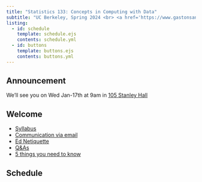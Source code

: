 ```yaml
---
title: "Statistics 133: Concepts in Computing with Data"
subtitle: "UC Berkeley, Spring 2024 <br> <a href='https://www.gastonsanchez.com' target='_blank'><b>Gaston Sanchez</b></a>"
listing:
  - id: schedule
    template: schedule.ejs
    contents: schedule.yml
  - id: buttons
    template: buttons.ejs
    contents: buttons.yml
---
```


::: {#buttons}
:::

::: {.callout-note title="Announcement"}
## Announcement

We'll see you on Wed Jan-17th at 9am in [105 Stanley Hall](https://www.berkeley.edu/map/?stanley)
:::


## Welcome

- [Syllabus](./syllabus.html)
- [Communication via email](./email.html)
- [Ed Netiquette](./ed-netiquette.html)
- [Q&As](./faqs.html)
- [5 things you need to know](./five-things.html)


## Schedule

::: {#schedule}
:::

